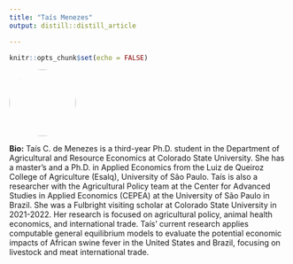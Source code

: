 ```yaml
---
title: "Taís Menezes"
output: distill::distill_article

---
```


```r
knitr::opts_chunk$set(echo = FALSE)
```


:::float-left

<img src="images/tais.jpg" style="width: 120px; height: 120px; object-fit: cover; border-radius: 50%;">

**Bio:** Taís C. de Menezes is a third-year Ph.D. student in the Department of Agricultural and Resource Economics at Colorado State University. She has a master's and a Ph.D. in Applied Economics from the Luiz de Queiroz College of Agriculture (Esalq), University of São Paulo. Taís is also a researcher with the Agricultural Policy team at the Center for Advanced Studies in Applied Economics (CEPEA) at the University of São Paulo in Brazil. She was a Fulbright visiting scholar at Colorado State University in 2021-2022. Her research is focused on agricultural policy, animal health economics, and international trade. Taís’ current research applies computable general equilibrium models to evaluate the potential economic impacts of African swine fever in the United States and Brazil, focusing on livestock and meat international trade.


:::









